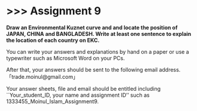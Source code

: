 # \>\>\> Assignment 9 {.unnumbered}

**Draw an Environmental Kuznet curve and and locate the position of JAPAN, CHINA and BANGLADESH. Write at least one sentence to explain the location of each country on EKC.**

You can write your answers and explanations by hand on a paper or use a typewriter such as Microsoft Word on your PCs.

After that, your answers should be sent to the following email address.「trade.moinul@gmail.com」

Your answer sheets, file and email should be entitled including ``Your_student_ID, your name and assignment ID’’ such as 1333455_Moinul_Islam_Assignment9.